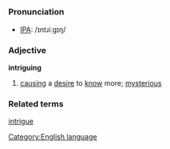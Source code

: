 [[Category:English language]]
=={{en}}==

===Pronunciation===
*[[IPA]]: /ɪntɹiːgɪŋ/

===Adjective===
'''intriguing'''

# [[cause|causing]] a [[desire]] to [[know]] more; [[mysterious]]

===Related terms===
[[intrigue]]